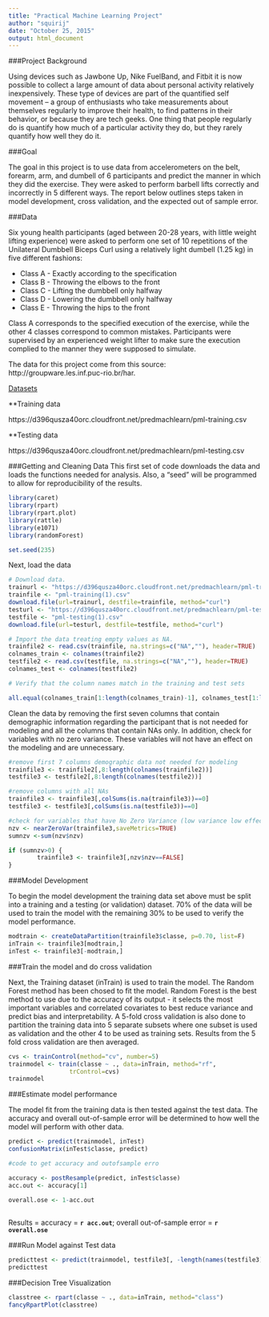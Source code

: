 ```yaml
---
title: "Practical Machine Learning Project"
author: "squirij"
date: "October 25, 2015"
output: html_document
---
```


###Project Background

Using devices such as Jawbone Up, Nike FuelBand, and Fitbit it is now possible to collect a large amount of data about personal activity relatively inexpensively. These type of devices are part of the quantified self movement – a group of enthusiasts who take measurements about themselves regularly to improve their health, to find patterns in their behavior, or because they are tech geeks. One thing that people regularly do is quantify how much of a particular activity they do, but they rarely quantify how well they do it. 

###Goal

The goal in this project is to use data from accelerometers on the belt, forearm, arm, and dumbell of 6 participants and predict the manner in which they did the exercise. They were asked to perform barbell lifts correctly and incorrectly in 5 different ways. The report below outlines steps taken in model development, cross validation, and the expected out of sample error.

###Data

Six young health participants (aged between 20-28 years, with little weight lifting experience) were asked to perform one set of 10 repetitions of the Unilateral Dumbbell Biceps Curl using a relatively light dumbell (1.25 kg) in five different fashions:  
  
* Class A - Exactly according to the specification  
* Class B - Throwing the elbows to the front  
* Class C - Lifting the dumbbell only halfway  
* Class D - Lowering the dumbbell only halfway  
* Class E - Throwing the hips to the front  

Class A corresponds to the specified execution of the exercise, while the other 4 classes correspond to common mistakes. Participants were supervised by an experienced weight lifter to make sure the execution complied to the manner they were supposed to simulate. 

The data for this project come from this source: http://groupware.les.inf.puc-rio.br/har. 

<u>Datasets </u>

**Training data 

https://d396qusza40orc.cloudfront.net/predmachlearn/pml-training.csv

**Testing data 

https://d396qusza40orc.cloudfront.net/predmachlearn/pml-testing.csv

###Getting and Cleaning Data
This first set of code downloads the data and loads the functions needed for analysis.  Also, a "seed" will be programmed to allow for reproducibility of the results.

```r
library(caret)
library(rpart)
library(rpart.plot)
library(rattle)
library(e1071)
library(randomForest)

set.seed(235)

``` 

Next, load the data

```r

# Download data.
trainurl <- "https://d396qusza40orc.cloudfront.net/predmachlearn/pml-training.csv"
trainfile <- "pml-training(1).csv"
download.file(url=trainurl, destfile=trainfile, method="curl")
testurl <- "https://d396qusza40orc.cloudfront.net/predmachlearn/pml-testing.csv"
testfile <- "pml-testing(1).csv"
download.file(url=testurl, destfile=testfile, method="curl")

# Import the data treating empty values as NA.
trainfile2 <- read.csv(trainfile, na.strings=c("NA",""), header=TRUE)
colnames_train <- colnames(trainfile2)
testfile2 <- read.csv(testfile, na.strings=c("NA",""), header=TRUE)
colnames_test <- colnames(testfile2)

# Verify that the column names match in the training and test sets

all.equal(colnames_train[1:length(colnames_train)-1], colnames_test[1:length(colnames_train)-1])

```

Clean the data by removing the first seven columns that contain demographic information regarding the participant that is not needed for modeling and all the columns that contain NAs only.  In addition, check for variables with no zero variance.  These variables will not have an effect on the modeling and are unnecessary.

```r

#remove first 7 columns demographic data not needed for modeling
trainfile3 <- trainfile2[,8:length(colnames(trainfile2))]
testfile3 <- testfile2[,8:length(colnames(testfile2))]

#remove columns with all NAs
trainfile3 <- trainfile3[,colSums(is.na(trainfile3))==0]
testfile3 <- testfile3[,colSums(is.na(testfile3))==0]

#check for variables that have No Zero Variance (low variance low effect on model) #and remove them from data if applic
nzv <- nearZeroVar(trainfile3,saveMetrics=TRUE)
sumnzv <-sum(nzv$nzv)

if (sumnzv>0) { 
        trainfile3 <- trainfile3[,nzv$nzv==FALSE]
}

```

###Model Development  

To begin the model development the training data set above must be split into a training and a testing (or validation) dataset.  70% of the data will be used to train the model with the remaining 30% to be used to verify the model performance.

```r
modtrain <- createDataPartition(trainfile3$classe, p=0.70, list=F)
inTrain <- trainfile3[modtrain,]
inTest <- trainfile3[-modtrain,]
```

###Train the model and do cross validation  

Next, the Training dataset (inTrain) is used to train the model.  The Random Forest method has been chosed to fit the model.  Random Forest is the best method to use due to the accuracy of its output - it selects the most important variables and correlated covariates to best reduce variance and predict bias and interpretability.  A 5-fold cross validation is also done to partition the training data into 5 separate subsets where one subset is used as validation and the other 4 to be used as training sets.  Results from the 5 fold cross validation are then averaged.
```r
cvs <- trainControl(method="cv", number=5)
trainmodel <- train(classe ~ ., data=inTrain, method="rf",
                 trControl=cvs)
trainmodel
```

###Estimate model performance  

The model fit from the training data is then tested against the test data. The accuracy and overall out-of-sample error will be determined to how well the model will perform with other data.

```r
predict <- predict(trainmodel, inTest)
confusionMatrix(inTest$classe, predict)

#code to get accuracy and outofsample erro

accuracy <- postResample(predict, inTest$classe)
acc.out <- accuracy[1]

overall.ose <- 1-acc.out
    
```

Results = accuracy = **`r acc.out`**; overall out-of-sample error = **`r overall.ose`**

###Run Model against Test data  

```r
predicttest <- predict(trainmodel, testfile3[, -length(names(testfile3))])
predicttest  
```

###Decision Tree Visualization  

```r
classtree <- rpart(classe ~ ., data=inTrain, method="class")
fancyRpartPlot(classtree)
```
 
 
